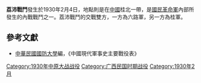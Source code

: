 {{Infobox Military Conflict|
campaign=|
image=|
caption=|
conflict=荔沛戰鬥|
date=1930年2月4日|
place=[[中國|中國]]桂北|
result=國軍六路軍敗退，損失部分據點|
combatant1=國軍六路軍|
combatant2=桂軍| 
commander1=－ |
commander2=白崇禧|
strength1=|
strength2=|
casualties1=|
casualties2=|
}}

'''荔沛戰鬥'''發生於1930年2月4日，地點則是在[[中國|中國]]桂北一帶，是[[國民革命軍|國民革命軍]]內部所發生的內戰戰鬥之一。荔沛戰鬥的交戰雙方，一方為六路軍，另一方為桂軍。
==參考文獻==
*[[中華民國|中華民國]][[國防大學_(臺灣)|國防大學]]編，《中國現代軍事史主要戰役表》

{{中原大戰}}

[[Category:1930年中原大战战役|Category:1930年中原大战战役]]
[[Category:广西民国时期战役|Category:广西民国时期战役]]
[[Category:1930年2月|Category:1930年2月]]